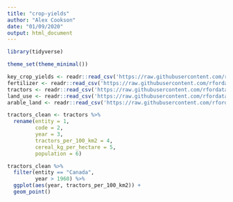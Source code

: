 ```yaml
---
title: "crop-yields"
author: "Alex Cookson"
date: "01/09/2020"
output: html_document
---
```


```r
library(tidyverse)

theme_set(theme_minimal())

key_crop_yields <- readr::read_csv('https://raw.githubusercontent.com/rfordatascience/tidytuesday/master/data/2020/2020-09-01/key_crop_yields.csv')
fertilizer <- readr::read_csv('https://raw.githubusercontent.com/rfordatascience/tidytuesday/master/data/2020/2020-09-01/cereal_crop_yield_vs_fertilizer_application.csv')
tractors <- readr::read_csv('https://raw.githubusercontent.com/rfordatascience/tidytuesday/master/data/2020/2020-09-01/cereal_yields_vs_tractor_inputs_in_agriculture.csv')
land_use <- readr::read_csv('https://raw.githubusercontent.com/rfordatascience/tidytuesday/master/data/2020/2020-09-01/land_use_vs_yield_change_in_cereal_production.csv')
arable_land <- readr::read_csv('https://raw.githubusercontent.com/rfordatascience/tidytuesday/master/data/2020/2020-09-01/arable_land_pin.csv')
```

```r
tractors_clean <- tractors %>%
  rename(entity = 1,
         code = 2,
         year = 3,
         tractors_per_100_km2 = 4,
         cereal_kg_per_hectare = 5,
         population = 6)

tractors_clean %>%
  filter(entity == "Canada",
         year > 1960) %>%
  ggplot(aes(year, tractors_per_100_km2)) +
  geom_point()
```

